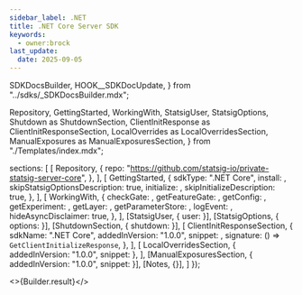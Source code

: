 ```yaml
---
sidebar_label: .NET
title: .NET Core Server SDK
keywords:
  - owner:brock
last_update:
  date: 2025-09-05
---
```


  SDKDocsBuilder,
  HOOK__SDKDocUpdate,
} from "../sdks/_SDKDocsBuilder.mdx";



  Repository,
  GettingStarted,
  WorkingWith,
  StatsigUser,
  StatsigOptions,
  Shutdown as ShutdownSection,
  ClientInitResponse as ClientInitResponseSection,
  LocalOverrides as LocalOverridesSection,
  ManualExposures as ManualExposuresSection,
} from "./Templates/index.mdx";

  sections: [
    [
      Repository,
      {
        repo: "https://github.com/statsig-io/private-statsig-server-core",
      },
    ],
    [
      GettingStarted,
      {
        sdkType: ".NET Core",
        install: <Install />,
        skipStatsigOptionsDescription: true,
        initialize: <Initialize />,
        skipInitializeDescription: true,
      },
    ],
    [
      WorkingWith,
      {
        checkGate: <CheckGate />,
        getFeatureGate: <GetFeatureGate />,
        getConfig: <GetConfig />,
        getExperiment: <GetExperiment />,
        getLayer: <GetLayer />,
        getParameterStore: <GetParameterStore />,
        logEvent: <LogEvent />,
        hideAsyncDisclaimer: true,
      },
    ],
    [StatsigUser, { user: <User /> }],
    [StatsigOptions, { options: <Options /> }],
    [ShutdownSection, { shutdown: <Shutdown /> }],
    [
      ClientInitResponseSection,
      {
        sdkName: ".NET Core",
        addedInVersion: "1.0.0",
        snippet: <ClientInitResponse />,
        signature: () => <code>GetClientInitializeResponse</code>,
      },
    ],
    [
      LocalOverridesSection,
      { addedInVersion: "1.0.0", snippet: <LocalOverrides /> },
    ],
    [ManualExposuresSection, { addedInVersion: "1.0.0", snippet: <ManualExposures /> }],
    [Notes, {}],
  ]
});


<>{Builder.result}</>
